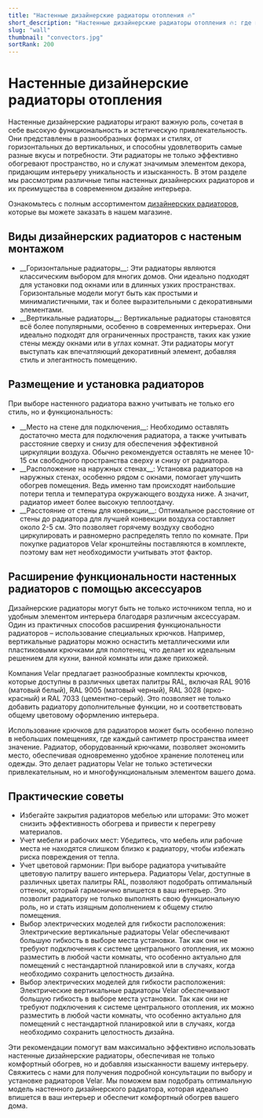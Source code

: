 ```yaml
---
title: "Настенные дизайнерские радиаторы отопления 🔥"
short_description: "Настенные дизайнерские радиаторы отопления 🔥: где и как их лучше размешать. Какакие виды вывают. Заказать подходящую модель по выгодынм ценам."
slug: "wall"
thumbnail: "convectors.jpg"
sortRank: 200
---
```


# Настенные дизайнерские радиаторы отопления

Настенные дизайнерские радиаторы играют важную роль, сочетая в себе высокую функциональность и эстетическую привлекательность. Они представлены в разнообразных формах и стилях, от горизонтальных до вертикальных, и способны удовлетворить самые разные вкусы и потребности. Эти радиаторы не только эффективно обогревают пространство, но и служат значимым элементом декора, придающим интерьеру уникальность и изысканность. В этом разделе мы рассмотрим различные типы настенных дизайнерских радиаторов и их преимущества в современном дизайне интерьера.

Ознакомьтесь с полным ассортиментом [<span class="text-red-500 hover:underline">дизайнерских радиаторов</span>](/design), которые вы можете заказать в нашем магазине.

##  Виды дизайнерских радиаторов с настеным монтажом

<ul class="list-disc">
<li class="mt-3">__Горизонтальные радиаторы__: Эти радиаторы являются классическим выбором для многих домов. Они идеально подходят для установки под окнами или в длинных узких пространствах. Горизонтальные модели могут быть как простыми и минималистичными, так и более выразительными с декоративными элементами.</li>
<li class="mt-3">__Вертикальные радиаторы__: Вертикальные радиаторы становятся всё более популярными, особенно в современных интерьерах. Они идеально подходят для ограниченных пространств, таких как узкие стены между окнами или в углах комнат. Эти радиаторы могут выступать как впечатляющий декоративный элемент, добавляя стиль и элегантность помещению.</li>
</ul>


## Размещение и установка радиаторов
При выборе настенного радиатора важно учитывать не только его стиль, но и функциональность:

<ul class="list-disc">
<li>__Место на стене для подключения__: Необходимо оставлять достаточно места для подключения радиатора, а также учитывать расстояние сверху и снизу для обеспечения эффективной циркуляции воздуха. Обычно рекомендуется оставлять не менее 10-15 см свободного пространства сверху и снизу от радиатора.</li>
<li class="mt-3">__Расположение на наружных стенах__: Установка радиаторов на наружных стенах, особенно рядом с окнами, помогает улучшить обогрев помещения. Ведь именно там происходят наибольшие потери тепла и температура окружающего воздуха ниже. А значит, радиатор имеет более высокую теплоотдачу.</li>
<li class="mt-3">__Расстояние от стены для конвекции__: Оптимальное расстояние от стены до радиатора для лучшей конвекции воздуха составляет около 2-5 см. Это позволяет горячему воздуху свободно циркулировать и равномерно распределять тепло по комнате. При покупке радиаторов Velar кронштейны поставляются в комплекте, поэтому вам нет необходимости учитывать этот фактор.</li>
</ul>

## Расширение функциональности настенных радиаторов с помощью аксессуаров

Дизайнерские радиаторы могут быть не только источником тепла, но и удобным элементом интерьера благодаря различным аксессуарам. Один из практичных способов расширения функциональности радиаторов – использование специальных крючков. Например, вертикальные радиаторы можно оснастить металлическими или пластиковыми крючками для полотенец, что делает их идеальным решением для кухни, ванной комнаты или даже прихожей.

Компания Velar предлагает разнообразные комплекты крючков, которые доступны в различных цветах палитры RAL, включая RAL 9016 (матовый белый), RAL 9005 (матовый черный), RAL 3028 (ярко-красный) и RAL 7033 (цементно-серый). Это позволяет не только добавить радиатору дополнительные функции, но и соответствовать общему цветовому оформлению интерьера.

Использование крючков для радиаторов может быть особенно полезно в небольших помещениях, где каждый сантиметр пространства имеет значение. Радиатор, оборудованный крючками, позволяет экономить место, обеспечивая одновременно удобное хранение полотенец или одежды. Это делает радиаторы Velar не только эстетически привлекательным, но и многофункциональным элементом вашего дома.

## Практические советы

<ul class="list-disc">
<li>Избегайте закрытия радиаторов мебелью или шторами: Это может снизить эффективность обогрева и привести к перегреву материалов.</li>
<li class="mt-3">Учет мебели и рабочих мест: Убедитесь, что мебель или рабочие места не находятся слишком близко к радиатору, чтобы избежать риска повреждения от тепла.</li>
<li class="mt-3">Учет цветовой гармонии: При выборе радиатора учитывайте цветовую палитру вашего интерьера. Радиаторы Velar, доступные в различных цветах палитры RAL, позволяют подобрать оптимальный оттенок, который гармонично впишется в ваш интерьер. Это позволит радиатору не только выполнять свою функциональную роль, но и стать изящным дополнением к общему стилю помещения.</li>
<li class="mt-3">Выбор электрических моделей для гибкости расположения: Электрические вертикальные радиаторы Velar обеспечивают большую гибкость в выборе места установки. Так как они не требуют подключения к системе центрального отопления, их можно разместить в любой части комнаты, что особенно актуально для помещений с нестандартной планировкой или в случаях, когда необходимо сохранить целостность дизайна.</li>
<li class="mt-3">Выбор электрических моделей для гибкости расположения: Электрические вертикальные радиаторы Velar обеспечивают большую гибкость в выборе места установки. Так как они не требуют подключения к системе центрального отопления, их можно разместить в любой части комнаты, что особенно актуально для помещений с нестандартной планировкой или в случаях, когда необходимо сохранить целостность дизайна.</li>
</ul>

Эти рекомендации помогут вам максимально эффективно использовать настенные дизайнерские радиаторы, обеспечивая не только комфортный обогрев, но и добавляя изысканности вашему интерьеру. Свяжитесь с нами для получения подробной консультации по выбору и установке радиаторов Velar. Мы поможем вам подобрать оптимальную модель настенного дизайнерского радиатора, которая идеально впишется в ваш интерьер и обеспечит комфортный обогрев вашего дома.